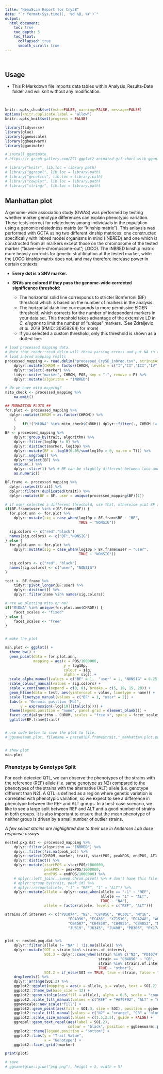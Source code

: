 ```yaml
---
title: "NemaScan Report for Cry5B"
date: "`r format(Sys.time(), '%d %B, %Y')`"
output:
  html_document:
    toc: true
    toc_depth: 5
    toc_float:
      collapsed: true
      smooth_scroll: true
---
```


<br>

## Usage

* This R Markdown file imports data tables within Analysis_Results-Date folder and will knit without any modification.

<br>


```r
knitr::opts_chunk$set(echo=FALSE, warning=FALSE, message=FALSE)
options(knitr.duplicate.label = 'allow')
knitr::opts_knit$set(progress = FALSE)
```


```r
library(tidyverse)
library(glue)
library(ggnewscale)
library(ggbeeswarm)
library(gganimate)

# install gganimate
# https://r-graph-gallery.com/271-ggplot2-animated-gif-chart-with-gganimate.html

# library("knitr", lib.loc = library.path)
# library("ggrepel", lib.loc = library.path)
# library("genetics", lib.loc = library.path)
# library("cowplot", lib.loc = library.path)
# library("stringr", lib.loc = library.path)

```

## Manhattan plot

A genome-wide association study (GWAS) was performed by testing whether marker genotype differences can explain phenotypic variation. These tests correct for relatedness among individuals in the population using a genomic relatedness matrix (or "kinship matrix"). This anlaysis was performed with GCTA using two different kinship matrices: one constructed specifically with inbred model organisms in mind (INBRED) and one which is constructed from all markers except those on the chromosome of the tested marker ("leave-one-chromosome-out"; LOCO). The INBRED kinship matrix more heavily corrects for genetic stratification at the tested marker, while the LOCO kinship matrix does not, and may therefore increase power in certain contexts.

* **Every dot is a SNV marker.**

* **SNVs are colored if they pass the genome-wide corrected significance threshold:**
    * The horizontal solid line corresponds to stricter Bonferroni (BF) threshold which is based on the number of markers in the analysis.
    * The horizontal dash line corresponds to more permissive EIGEN threshold, which corrects for the number of independent markers in your data set. This threshold takes advantage of the extensive LD in *C. elegans* to limit the number of "unique" markers. (See Zdraljevic *et al*. 2019 (PMID: 30958264) for more)
    * If you selected a custom threshold, only this threshold is shown as a dotted line.

```r
# load processed mapping data. 
# Note that readr::read_delim will throw parsing errors and put NA in rows that contain actual values in strain/value/allele/var.exp so did not use it
# load inbred mapping reslts
processed_mapping <- read.delim("processed_Cry5B_inbred.tsv", stringsAsFactors=FALSE) %>%
    dplyr::mutate(CHROM = factor(CHROM, levels = c("I","II","III","IV","V","X","MtDNA"))) %>%
    dplyr::select(-marker) %>%
    tidyr::unite("marker", CHROM, POS, sep = ":", remove = F) %>%
    dplyr::mutate(algorithm = "INBRED")

# do we have mito mapping?
mito_check <- processed_mapping %>%
    na.omit()

## MANHATTAN PLOTS ##
for.plot <- processed_mapping %>%
  dplyr::mutate(CHROM = as.factor(CHROM)) %>%
    {
        if(!("MtDNA" %in% mito_check$CHROM)) dplyr::filter(., CHROM != "MtDNA") else .
    }
BF <- processed_mapping %>% 
    dplyr::group_by(trait, algorithm) %>% 
    dplyr::filter(log10p != 0) %>% 
    dplyr::distinct(marker, log10p) %>%
    dplyr::mutate(BF = -log10(0.05/sum(log10p > 0, na.rm = T))) %>%
    dplyr::ungroup() %>%
    dplyr::select(BF) %>%
    unique(.) %>%
    dplyr::slice(1) %>% # BF can be slightly different between loco and inbred... but just plot one (5.46 v 5.47...)
    as.numeric()

BF.frame <- processed_mapping %>%
  dplyr::select(trait) %>%
  dplyr::filter(!duplicated(trait)) %>%
  dplyr::mutate(BF = BF, user = unique(processed_mapping$BF)[1])

# if user selected a different threshold, use that, otherwise plot BF and EIGEN
if(BF.frame$user %in% c(BF.frame$BF)) {
  for.plot.ann <- for.plot %>%
    dplyr::mutate(sig = case_when(log10p > BF.frame$BF ~ "BF",
                                  TRUE ~ "NONSIG"))
  
  sig.colors <- c("red","black")
  names(sig.colors) <- c("BF","NONSIG")
} else {
  for.plot.ann <- for.plot %>%
    dplyr::mutate(sig = case_when(log10p > BF.frame$user ~ "user",
                                  TRUE ~ "NONSIG"))
  
  sig.colors <- c("red", "black")
  names(sig.colors) <- c("user", "NONSIG")
}

test <- BF.frame %>%
    tidyr::pivot_longer(BF:user) %>%
    dplyr::distinct() %>%
    dplyr::filter(name %in% names(sig.colors))

# are we plotting mito or no?
if("MtDNA" %in% unique(for.plot.ann$CHROM)) {
    facet_scales <- "fixed"
} else {
    facet_scales <- "free"
}


# make the plot

man.plot <- ggplot() + 
  theme_bw() + 
  geom_point(data = for.plot.ann, 
             mapping = aes(x = POS/1000000, 
                           y = log10p,
                           colour = sig,
                           alpha = sig)) +
  scale_alpha_manual(values = c("BF" = 1,  "user" = 1, "NONSIG" = 0.25)) +
  scale_colour_manual(values = sig.colors) + 
  scale_x_continuous(expand = c(0, 0), breaks = c(5, 10, 15, 20)) +
  geom_hline(data = test, aes(yintercept = value, linetype = name)) + 
  scale_linetype_manual(values = c("BF" = 1, "user" = 2)) +
  labs(x = "Genomic position (Mb)",
       y = expression(-log[10](italic(p)))) +
  theme(legend.position = "none", panel.grid = element_blank()) + 
  facet_grid(algorithm ~ CHROM, scales = "free_x", space = facet_scales) + 
  ggtitle(BF.frame$trait)


# use code below to save the plot to file. 
# ggsave(man.plot, filename = paste0(BF.frame$trait,"_manhattan.plot.png"), width = 8, height = 4)


# show plot 
man.plot
```

### Phenotype by Genotype Split

For each detected QTL, we can observe the phenotypes of the strains with the reference (REF) allele (i.e. same genotype as N2) compared to the phenotypes of the strains with the alternative (ALT) allele (i.e. genotype different than N2). A QTL is defined as a region where genetic variation is correlated with phenotypic variation, so we expect to see a difference in phenotype between the REF and ALT groups. In a best-case scenario, we like to see a large split between REF and ALT and a good number of strains in both groups. It is also important to ensure that the mean phenotype of neither group is driven by a small number of outlier strains. 

*A few select strains are highlighted due to their use in Andersen Lab dose response assays*

```r
nested.pxg.dat <- processed_mapping %>%
    dplyr::filter(algorithm == "INBRED") %>%
    dplyr::filter(!is.na(peak_id)) %>%
    dplyr::select(CHROM, marker, trait, startPOS, peakPOS, endPOS, AF1, value, strain, allele, peak_id) %>%
    dplyr::distinct() %>%
    dplyr::mutate(startPOS = startPOS/1000000,
                  peakPOS = peakPOS/1000000,
                  endPOS = endPOS/1000000) %>%
    # dplyr::left_join(.,sweep.chrom.pivot) %>% # don't have this file yet
    # dplyr::group_by(trait, peak_id) %>%
    # dplyr::recode(allele, "-1" = "REF", "1" = "ALT") %>%
    dplyr::mutate(allele = dplyr::case_when(allele == "-1" ~ "REF",
                                            allele == "1" ~ "ALT",
                                            TRUE ~ "NA"),
                  allele = factor(allele, levels = c("REF", "ALT")))

strains.of.interest <- c("PD1074", "N2", "CB4856", "RC301", "MY16", 
                             "ECA396", "ECA36", "XZ1516", "ECA248", "AB1", 
                             "CB4507", "CB4858", "CB4855", "CB4852", "MY1", 
                             "JU319", "JU345", "JU400", "PB306", "PX174", "PX179")


plot <- nested.pxg.dat %>%
    dplyr::filter(allele != "NA" | !is.na(allele)) %>%
    dplyr::mutate(SOI = strain %in% strains.of.interest,
                  SOI.3 = dplyr::case_when(strain %in% c("N2", "PD1074") ~ "N2",
                                           strain == "CB4856" ~ "CB",
                                           strain %in% strains.of.interest ~ "special",
                                           TRUE ~ "other"),
                  SOI.2 = if_else(SOI == TRUE, true = strain, false = "")) %>%
    droplevels() %>%
    dplyr::arrange(SOI.2) %>%
    ggplot2::ggplot(mapping = aes(x = allele, y = value, text = SOI.2)) +
    ggplot2::theme_bw(base_size = 12) +
    ggplot2::geom_violin(aes(fill = allele), alpha = 0.5, scale = "count", draw_quantiles = c(0.25, 0.5, 0.75)) +
    ggplot2::scale_fill_manual(values = c("REF" = "#A79F92", "ALT" = "mediumpurple4"), guide = FALSE) +
    ggnewscale::new_scale("fill") +
    ggplot2::geom_point(aes(fill = SOI.3, size = SOI), position = ggbeeswarm::position_beeswarm(), shape = 21) +
    ggplot2::scale_fill_manual(values = c("N2" = "orange", "CB" = "blue", "special" ="red", "other" ="grey50"), guide = FALSE) +
    ggplot2::scale_size_manual(values = c(1.5,2.5), guide = FALSE) +
    ggrepel::geom_text_repel(aes(label = SOI.2),
                             colour = "black", position = ggbeeswarm::position_beeswarm()) +
    ggplot2::theme(legend.position = "bottom") +
    ggplot2::labs(y = "Trait Value",
                  x = "Genotype") +
    ggplot2::facet_grid(~marker)

print(plot)

# save
# ggsave(glue::glue("pxg.png"), height = 5, width = 5)
```


